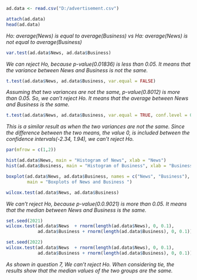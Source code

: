 

```{r}

ad.data <- read.csv("D:/advertisement.csv")

attach(ad.data)
head(ad.data)
```


*Ho: average(News) is equal to average(Business) vs Ha: average(News) is not equal to average(Business)*


```{r}
var.test(ad.data$News, ad.data$Business)
```

*We can reject Ho, because p-value(0.01836) is less than 0.05. It means that the variance between News and Business is not the same.*



```{r}
t.test(ad.data$News, ad.data$Business, var.equal = FALSE)
```

*Assuming that two variances are not the same, p-value(0.8012) is more than 0.05. So, we can't reject Ho. It means that the average between News and Business is the same.*


```{r}
t.test(ad.data$News, ad.data$Business, var.equal = TRUE, conf.level = 0.99)
```

*This is a similar result as when the two variances are not the same. Since the difference between the two means, the value 0, is included between the confidence intervals(-2.34, 1.94), we can't reject Ho.*


```{r}
par(mfrow = c(1,2))

hist(ad.data$News, main = "Histogram of News", xlab = "News")
hist(ad.data$Business, main = "Histogram of Business", xlab = "Business")
```


```{r}
boxplot(ad.data$News, ad.data$Business, names = c("News", "Business"),
        main = "Boxplots of News and Business ")
```


```{r}
wilcox.test(ad.data$News, ad.data$Business)
```

*We can't reject Ho, because p-value(0.0.9021) is more than 0.05. It means that the median between News and Business is the same.*

```{r}
set.seed(2021)
wilcox.test(ad.data$News  + rnorm(length(ad.data$News), 0, 0.1),
            ad.data$Business + rnorm(length(ad.data$Business), 0, 0.1))
```

```{r }
set.seed(2022)
wilcox.test(ad.data$News  + rnorm(length(ad.data$News), 0, 0.1), 
            ad.data$Business + rnorm(length(ad.data$Business), 0, 0.1))
```

*As shown in question 7, We can't reject Ho. When considering tie, the results show that the median values of the two groups are the same.*

